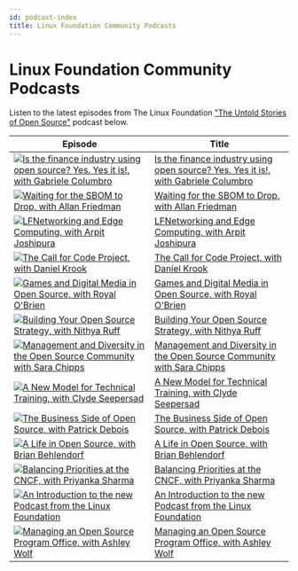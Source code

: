 ```yaml
---
id: podcast-index
title: Linux Foundation Community Podcasts
---
```


# Linux Foundation Community Podcasts

Listen to the latest episodes from The Linux Foundation ["The Untold Stories of Open Source"](https://untold-stories-of-open-source.captivate.fm/spotify) podcast below.

| Episode                                                                                                                                                                      | Title                                                                                                      |
| ---------------------------------------------------------------------------------------------------------------------------------------------------------------------------- | ---------------------------------------------------------------------------------------------------------- |
| [![Is the finance industry using open source? Yes. Yes it is!, with Gabriele Columbro](../images/logo-100-100.png)](https://open.spotify.com/episode/5dN7v4YkpNJbXjVlOh2VNh) | [Is the finance industry using open source? Yes. Yes it is!, with Gabriele Columbro](finance-industry.mdx) |
| [![Waiting for the SBOM to Drop, with Allan Friedman](../images/logo-100-100.png)](https://open.spotify.com/episode/02PpSGGsuD9kTbVQStquM9)                                  | [Waiting for the SBOM to Drop, with Allan Friedman](waiting-for-sbom.mdx)                                  |
| [![LFNetworking and Edge Computing, with Arpit Joshipura](../images/logo-100-100.png)](https://open.spotify.com/episode/7ws4g9oV0Z6cksVC4OICvT)                              | [LFNetworking and Edge Computing, with Arpit Joshipura](lfnetworking-edge-computing.mdx)                   |
| [![The Call for Code Project, with Daniel Krook](../images/logo-100-100.png)](https://open.spotify.com/episode/05TyLnJ2OXYdq6hmk5vPbW)                                       | [The Call for Code Project, with Daniel Krook](call-for-code-project.mdx)                                  |
| [![Games and Digital Media in Open Source, with Royal O'Brien](../images/logo-100-100.png)](https://open.spotify.com/episode/2q8dXeMQLeW8sTXHGn8upP)                         | [Games and Digital Media in Open Source, with Royal O'Brien](games-digital-media.mdx)                      |
| [![Building Your Open Source Strategy, with Nithya Ruff](../images/logo-100-100.png)](https://open.spotify.com/episode/47Ea6XOrwyFJ1dYZnzgR7G)                               | [Building Your Open Source Strategy, with Nithya Ruff](building-open-source-strategy.mdx)                  |
| [![Management and Diversity in the Open Source Community with Sara Chipps](../images/logo-100-100.png)](https://open.spotify.com/episode/5Z5FT3qzBrbTvAyHuhNq9G)             | [Management and Diversity in the Open Source Community with Sara Chipps](management-and-diversity.mdx)     |
| [![A New Model for Technical Training, with Clyde Seepersad](../images/logo-100-100.png)](https://open.spotify.com/episode/2HCRrlO0zW2xEcfnZ5i0fG)                           | [A New Model for Technical Training, with Clyde Seepersad](new-model-training.mdx)                         |
| [![The Business Side of Open Source, with Patrick Debois](../images/logo-100-100.png)](https://open.spotify.com/episode/3MKsXkw9Et5B9bGLWKJNpc)                              | [The Business Side of Open Source, with Patrick Debois](business-of-open-source.mdx)                       |
| [![A Life in Open Source, with Brian Behlendorf](../images/logo-100-100.png)](https://open.spotify.com/episode/0P0cjBDn5nSYPe1i0FrFXr)                                       | [A Life in Open Source, with Brian Behlendorf](openssf-project.mdx)                                        |
| [![Balancing Priorities at the CNCF, with Priyanka Sharma](../images/logo-100-100.png)](https://open.spotify.com/episode/5KgqNXHHV0y03yjgg7kg8E)                             | [Balancing Priorities at the CNCF, with Priyanka Sharma](.mdx)                                             |
| [![An Introduction to the new Podcast from the Linux Foundation](../images/logo-100-100.png)](https://open.spotify.com/episode/62DAkdeQTSAPeLbxF2sTlX)                       | [An Introduction to the new Podcast from the Linux Foundation](introduction-to-lf-podcast.mdx)             |
| [![Managing an Open Source Program Office, with Ashley Wolf](../images/logo-100-100.png)](https://open.spotify.com/episode/12rMujLaSN70blkoZOpy2J)                           | [Managing an Open Source Program Office, with Ashley Wolf](managing-an-open-source-program-office.mdx)                                             |